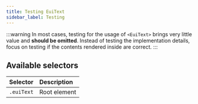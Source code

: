 ```yaml
---
title: Testing EuiText
sidebar_label: Testing
---
```


:::warning
In most cases, testing for the usage of `<EuiText>` brings very little value and **should be omitted**.
Instead of testing the implementation details, focus on testing if the contents rendered inside are correct.
:::

## Available selectors

| Selector   | Description  |
|:-----------|:-------------|
| `.euiText` | Root element |
